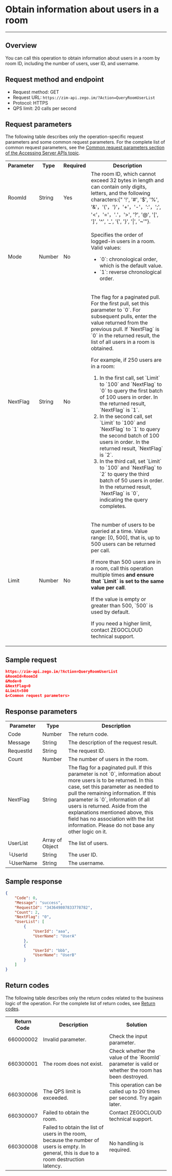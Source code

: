# Obtain information about users in a room

- - -


## Overview

You can call this operation to obtain information about users in a room by room ID, including the number of users, user ID, and username.

## Request method and endpoint

- Request method: GET
- Request URL: `https://zim-api.zego.im/?Action=QueryRoomUserList`
- Protocol: HTTPS
- QPS limit: 20 calls per second

## Request parameters

The following table describes only the operation-specific request parameters and some common request parameters. For the complete list of common request parameters, see the [Common request parameters section of the Accessing Server APIs topic](../Accessing%20Server%20APIs.mdx#common-parameters).

<table>
<tbody><tr>
<th>Parameter</th>
<th>Type</th>
<th>Required</th>
<th>Description</th>
</tr>
<tr>
<td>RoomId</td>
<td>String</td>
<td>Yes</td>
<td>
The room ID, which cannot exceed 32 bytes in length and can contain only digits, letters, and the following characters:{" &apos;!&apos;, &apos;#&apos;, &apos;$&apos;, &apos;%&apos;, &apos;&'，'('，')'，'+'，'-'，':'，';&apos;, &apos;<'，'='，'.'，'>&apos;, &apos;?&apos;, &apos;@&apos;, &apos;[&apos;, &apos;]&apos;, &apos;^&apos;, &apos;_&apos;, &apos;{&apos;, &apos;}&apos;, &apos;|&apos;, &apos;~&apos;"}.
</td>
</tr>
<tr>
<td>Mode</td>
<td>Number</td>
<td>No</td>
<td><p>Specifies the order of logged-in users in a room. Valid values:</p><ul><li>`0`: chronological order, which is the default value.</li><li>`1`: reverse chronological order.</li></ul></td>
</tr>
<tr>
<td>NextFlag</td>
<td>String</td>
<td>No</td>
<td><p>The flag for a paginated pull. For the first pull, set this parameter to `0`. For subsequent pulls, enter the value returned from the previous pull. If `NextFlag` is `0` in the returned result, the list of all users in a room is obtained.</p><p>For example, if 250 users are in a room:</p><ol><li>In the first call, set `Limit` to `100` and `NextFlag` to `0` to query the first batch of 100 users in order. In the returned result, `NextFlag` is `1`.</li><li>In the second call, set `Limit` to `100` and `NextFlag` to `1` to query the second batch of 100 users in order. In the returned result, `NextFlag` is `2`.</li><li>In the third call, set `Limit` to `100` and `NextFlag` to `2` to query the third batch of 50 users in order. In the returned result, `NextFlag` is `0`, indicating the query completes.</li></ol><p></p></td>
</tr>
<tr>
<td>Limit</td>
<td>Number</td>
<td>No</td>
<td><p>The number of users to be queried at a time. Value range: [0, 500], that is, up to 500 users can be returned per call.</p><p>If more than 500 users are in a room, call this operation multiple times <strong>and ensure that `Limit` is set to the same value per call</strong>.</p><p>If the value is empty or greater than 500, `500` is used by default.</p><p>If you need a higher limit, contact ZEGOCLOUD technical support.</p></td>
</tr>
</tbody></table>

## Sample request

```json
https://zim-api.zego.im/?Action=QueryRoomUserList
&RoomId=RoomId
&Mode=0
&NextFlag=0
&Limit=500
&<Common request parameters>
```

## Response parameters

<table class="collapsible-table" >

<tbody><tr data-row-level="1">
<th>Parameter</th>
<th>Type</th>
<th>Description</th>
</tr>
<tr data-row-level="2">
<td>Code</td>
<td>Number</td>
<td>The return code.</td>
</tr>
<tr data-row-level="3">
<td>Message</td>
<td>String</td>
<td>The description of the request result.</td>
</tr>
<tr data-row-level="4">
<td>RequestId</td>
<td>String</td>
<td>The request ID.</td>
</tr>
<tr data-row-level="5">
<td>Count</td>
<td>Number</td>
<td>The number of users in the room.</td>
</tr>
<tr data-row-level="6">
<td>NextFlag</td>
<td>String</td>
<td>The flag for a paginated pull. If this parameter is not `0`, information about more users is to be returned. In this case, set this parameter as needed to pull the remaining information. If this parameter is `0`, information of all users is returned. <Note>Aside from the explanations mentioned above, this field has no association with the list information. Please do not base any other logic on it.</Note></td>
</tr>
<tr data-row-level="7" data-row-child="true">
<td>UserList</td>
<td>Array of Object</td>
<td>The list of users.</td>
</tr>
<tr data-row-level="7-1">
<td>└UserId</td>
<td>String</td>
<td>The user ID.</td>
</tr>
<tr data-row-level="7-2">
<td>└UserName</td>
<td>String</td>
<td>The username.</td>
</tr>
</tbody></table>

## Sample response

```json
{
    "Code": 0,
    "Message": "success",
    "RequestId": "343649807833778782",
    "Count": 2,
    "NextFlag": "0",
    "UserList": [
        {
            "UserId": "aaa",
            "UserName": "UserA"
        },
        {
            "UserId": "bbb",
            "UserName": "UserB"
        }
    ]
}
```

## Return codes

The following table describes only the return codes related to the business logic of the operation. For the complete list of return codes, see [Return codes](../Return%20codes.mdx).

<table>

<tbody><tr>
<th>Return Code</th>
<th>Description</th>
<th>Solution</th>
</tr>
<tr>
<td>660000002</td>
<td>Invalid parameter.</td>
<td>Check the input parameter.</td>
</tr>
<tr>
<td>660300001</td>
<td>The room does not exist.</td>
<td>Check whether the value of the `RoomId` parameter is valid or whether the room has been destroyed.</td>
</tr>
<tr>
<td>660300006</td>
<td>The QPS limit is exceeded.</td>
<td>This operation can be called up to 20 times per second. Try again later.</td>
</tr>
<tr>
<td>660300007</td>
<td>Failed to obtain the room.</td>
<td>Contact ZEGOCLOUD technical support.</td>
</tr>
<tr>
<td>660300008</td>
<td>Failed to obtain the list of users in the room, because the number of users is empty. In general, this is due to a room destruction latency.</td>
<td>No handling is required.</td>
</tr>
</tbody></table>
